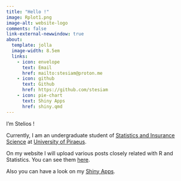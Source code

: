 ```yaml
---
title: "Hello !"
image: Rplot1.png
image-alt: website-logo
comments: false
link-external-newwindow: true
about:
  template: jolla
  image-width: 8.5em
  links:
    - icon: envelope
      text: Email
      href: mailto:stesiam@proton.me
    - icon: github
      text: Github
      href: https://github.com/stesiam
    - icon: pie-chart
      text: Shiny Apps
      href: shiny.qmd
---
```

I'm Stelios !

Currently, I am an undergraduate student of [Statistics and Insurance Science](https://www.unipi.gr/unipi/en/sta-home-en.html) at [University of Piraeus](https://www.unipi.gr/unipi/en/).

On my website I will upload various posts closely related with R and Statistics. You can see them [here](posts.html).

Also you can have a look on my [Shiny Apps](shiny.qmd).